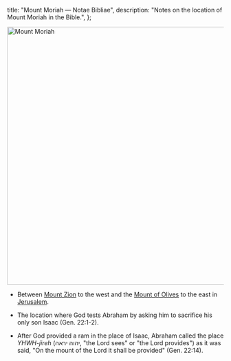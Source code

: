   title: "Mount Moriah — Notae Bibliae",
  description: "Notes on the location of Mount Moriah in the Bible.",
};

<Initial text="Mount Moriah"/>

<Image
  className="sepia rounded"
  src="/places/mount_moriah.jpg"
  alt="Mount Moriah"
  width="600"
  height="600"
/>

- Between [Mount Zion](/places/old-testament/2-samuel/mount-zion) to the west and the [Mount of Olives](/places/old-testament/2-samuel/mount-of-olives) to the east in [Jerusalem](/places/old-testament/genesis/jerusalem).

- The location where God tests Abraham by asking him to sacrifice his only son Isaac (Gen. 22:1-2).

- After God provided a ram in the place of Isaac, Abraham called the place *YHWH-jireh* (יהוה יראה, "the Lord sees" or "the Lord provides") as it was said, "On the mount of the Lord it shall be provided" (Gen. 22:14).
